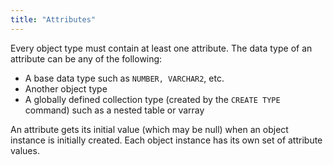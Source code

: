 ```yaml
---
title: "Attributes"
---
```


<div id="attributes" class="registered_link"></div>


Every object type must contain at least one attribute. The data type of an attribute can be any of the following:

-   A base data type such as `NUMBER, VARCHAR2`, etc.
-   Another object type
-   A globally defined collection type (created by the `CREATE TYPE` command) such as a nested table or varray

An attribute gets its initial value (which may be null) when an object instance is initially created. Each object instance has its own set of attribute values.
